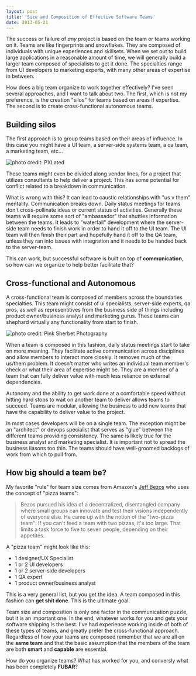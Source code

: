```yaml
---
layout: post
title: 'Size and Composition of Effective Software Teams'
date: 2013-05-21
---
```


The success or failure of _any_ project is based on the team or teams working on
it. Teams are like fingerprints and snowflakes. They are composed of individuals
with unique experiences and skillsets. When we set out to build large
applications in a reasonable amount of time, we will generally build a larger
team composed of specialists to get it done. The specialties range from UI
developers to marketing experts, with many other areas of expertise in between.

How does a big team organize to work together effectively? I've seen several
approaches, and I want to talk about two. The first, which is not my preference,
is the creation "silos" for teams based on areas if expertise. The second is to
create cross-functional autonomous teams.

## Building silos

The first approach is to group teams based on their areas of influence. In this
case you might have a UI team, a server-side systems team, a qa team, a
marketing team, etc...

![photo credit: PXLated](./images/silos.jpg)

These teams might even be divided along vendor lines, for a project that
utilizes consultants to help deliver a project. This has some potential for
conflict related to a breakdown in communication.

What is wrong with this? It can lead to caustic relationships with "us v them"
mentality. Communication breaks down. Daily status meetings for teams don't
cross-pollinate ideas or current status of activities. Generally these teams
will require some sort of "ambassador" that shuttles information between the
teams. It leads to "waterfall" development where the server-side team needs to
finish work in order to hand it off to the UI team. The UI team will then finish
their part and hopefully hand it off to the QA team, unless they ran into issues
with integration and it needs to be handed back to the server-team.

This can work, but successful software is built on top of **communication**, so
how can we organize to help better facilitate that?

## Cross-functional and Autonomous

A cross-functional team is composed of members across the boundaries
specialties. This team might consist of ui specialists, server-side experts, qa
pros, as well as representitives from the business side of things including
product owner/business analyst and marketing gurus. These teams can shephard
virtually any functionality from start to finish.

![photo credit: Pink Sherbet Photography](./images/rainbow.jpg)

When a team is composed in this fashion, daily status meetings start to take on
more meaning. They facilitate active communication across disciplines and allow
members to interact more closely. It removes much of the us/them problem. It
doesn't matter who writes an individual team member's check or what their area
of expertise might be. They are a member of a team that can fully deliver value
with much less reliance on external dependencies.

Autonomy and the ability to get work done at a comfortable speed without
hitting hard stops to wait on another team to deliver allows teams to succeed.
Teams are modular, allowing the business to add new teams that have the
capability to deliver value to the project.

In most cases developers will be on a single team. The exception might be an
"architect" or devops specialist that serves as "glue" between the different
teams providing consistency. The same is likely true for the business analyst
and marketing specialist. It is important not to spread the business liasons too
thin. The teams should have well-groomed backlogs of work from which to pull
from.

## How big should a team be?

My favorite "rule" for team size comes from Amazon's [Jeff
Bezos](https://www.fastcompany.com/50106/inside-mind-jeff-bezos) who uses the
concept of "pizza teams":

> Bezos pursued his idea of a decentralized, disentangled company where small
> groups can innovate and test their visions independently of everyone else. He
> came up with the notion of the "two-pizza team": If you can't feed a team with
> two pizzas, it's too large. That limits a task force to five to seven people,
> depending on their appetites.

A "pizza team" might look like this:

- 1 designer/UX Specialist
- 1 or 2 UI developers
- 1 or 2 server-side developers
- 1 QA expert
- 1 product owner/business analyst

This is a very general list, but you get the idea. A team composed in this
fashion can **get shit done**. This is the ultimate goal.

Team size and composition is only one factor in the communication puzzle, but it
is an important one. In the end, whatever works for you and gets your software shipping is the best.
I've had experience working inside of both of these types of teams, and greatly
prefer the cross-functional approach. Regardless of how your teams are composed
remember that we are all on the **same team** and that the basic assumption that
the members of the team are both **smart** and **capable** are essential.

How do you organize teams? What has worked
for you, and conversly what has been completely **FUBAR**?
